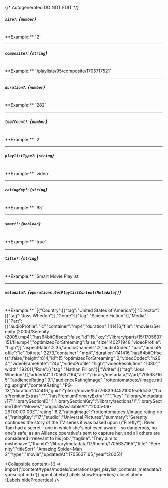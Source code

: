 {/* Autogenerated DO NOT EDIT  */}

##### `size?`: *{`number`}*
<br/>
**Example:** `2`

---
##### `composite?`: *{`string`}*
<br/>
**Example:** `/playlists/95/composite/1705717521`

---
##### `duration?`: *{`number`}*
<br/>
**Example:** `282`

---
##### `leafCount?`: *{`number`}*
<br/>
**Example:** `2`

---
##### `playlistType?`: *{`string`}*
<br/>
**Example:** `video`

---
##### `ratingKey?`: *{`string`}*
<br/>
**Example:** `95`

---
##### `smart?`: *{`boolean`}*
<br/>
**Example:** `true`

---
##### `title?`: *{`string`}*
<br/>
**Example:** `Smart Movie Playlist`

---
##### `metadata?`: *{`operations.GetPlaylistContentsMetadata[]`}*
<br/>
**Example:** `[{"Country":[{"tag":"United States of America"}],"Director":[{"tag":"Joss Whedon"}],"Genre":[{"tag":"Science Fiction"}],"Media":[{"Part":[{"audioProfile":"lc","container":"mp4","duration":141416,"file":"/movies/Serenity (2005)/Serenity (2005).mp4","has64bitOffsets":false,"id":15,"key":"/library/parts/15/1705637151/file.mp4","optimizedForStreaming":false,"size":40271948,"videoProfile":"high"}],"aspectRatio":2.35,"audioChannels":2,"audioCodec":"aac","audioProfile":"lc","bitrate":2273,"container":"mp4","duration":141416,"has64bitOffsets":false,"height":814,"id":15,"optimizedForStreaming":0,"videoCodec":"h264","videoFrameRate":"24p","videoProfile":"high","videoResolution":"1080","width":1920}],"Role":[{"tag":"Nathan Fillion"}],"Writer":[{"tag":"Joss Whedon"}],"addedAt":1705637164,"art":"/library/metadata/17/art/1705637165","audienceRating":9.1,"audienceRatingImage":"rottentomatoes://image.rating.upright","contentRating":"PG-13","duration":141416,"guid":"plex://movie/5d77683f6f4521001ea9dc53","hasPremiumExtras":"1","hasPremiumPrimaryExtra":"1","key":"/library/metadata/17","librarySectionID":1,"librarySectionKey":"/library/sections/1","librarySectionTitle":"Movies","originallyAvailableAt":"2005-09-29T00:00:00Z","rating":8.2,"ratingImage":"rottentomatoes://image.rating.ripe","ratingKey":"17","studio":"Universal Pictures","summary":"Serenity continues the story of the TV series it was based upon (\"Firefly\"). River Tam had a secret - one in which she's not even aware - so dangerous, no one's safe, as an Alliance operative's sent to capture her, and all others are considered irrelevant to his job.","tagline":"They aim to misbehave.","thumb":"/library/metadata/17/thumb/1705637165","title":"Serenity","titleSort":"Amazing Spider-Man 2","type":"movie","updatedAt":1705637165,"year":2005}]`

<Collapsible content={() => import('/content/types/models/operations/get_playlist_contents_metadata/typescript.mdx')} openLabel={Labels.showProperties} closeLabel={Labels.hideProperties} />



